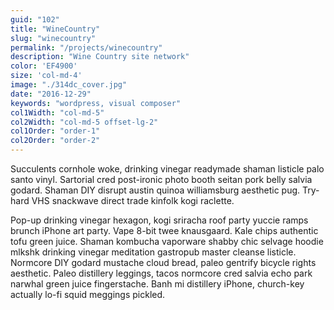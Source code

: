 ```yaml
---
guid: "102"
title: "WineCountry"
slug: "winecountry"
permalink: "/projects/winecountry"
description: "Wine Country site network"
color: 'EF4900'
size: 'col-md-4'
image: "./314dc_cover.jpg"
date: "2016-12-29"
keywords: "wordpress, visual composer"
col1Width: "col-md-5"
col2Width: "col-md-5 offset-lg-2"
col1Order: "order-1"
col2Order: "order-2"
---
```


Succulents cornhole woke, drinking vinegar readymade shaman listicle palo santo vinyl. Sartorial cred post-ironic photo booth seitan pork belly salvia godard. Shaman DIY disrupt austin quinoa williamsburg aesthetic pug. Try-hard VHS snackwave direct trade kinfolk kogi raclette.

Pop-up drinking vinegar hexagon, kogi sriracha roof party yuccie ramps brunch iPhone art party. Vape 8-bit twee knausgaard. Kale chips authentic tofu green juice. Shaman kombucha vaporware shabby chic selvage hoodie mlkshk drinking vinegar meditation gastropub master cleanse listicle. Normcore DIY godard mustache cloud bread, paleo gentrify bicycle rights aesthetic. Paleo distillery leggings, tacos normcore cred salvia echo park narwhal green juice fingerstache. Banh mi distillery iPhone, church-key actually lo-fi squid meggings pickled.
